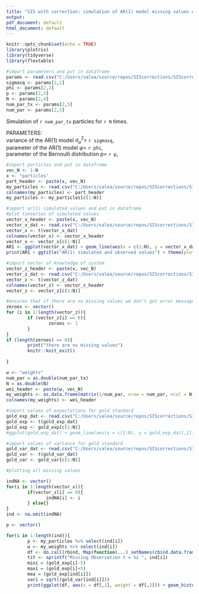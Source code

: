 ```yaml
---
title: "SIS with correction: simulation of AR(1) model missing values with comparison to gold standard"
output:
pdf_document: default
html_document: default
---
```


```r
knitr::opts_chunk$set(echo = TRUE)
library(plotrix)
library(tidyverse)
library(flextable)
```


```r
#import parameters and put in dataframe
params <- read.csv("C:/Users/valea/source/repos/SIScorrections/SIScorrections/parameters.csv", header = FALSE)
sigmasq <- params[2,1]
phi <- params[2,2]
p <- params[2,3]
N <- params[2,4]
num_par_tx <- params[2,5]
num_par <- params[2,5]
```


Simulation of `r num_par_tx` particles for `r N` times.

PARAMETERS:  
variance of the AR(1) model $\sigma^2_\mu =$ `r sigmasq`,  
parameter of the AR(1) model $\varphi =$ `r phi`,  
parameter of the Bernoulli distribution $p =$ `r p`,




```r
#import particles and put in dataframe
vec_N <- 1:N
x <- "particles"
part_header <- paste(x, vec_N)
my_particles <- read.csv("C:/Users/valea/source/repos/SIScorrections/SIScorrections/resampled_000.csv", header = FALSE)
colnames(my_particles) <- part_header
my_particles <- my_particles[c(1:N)]
```


```r
#import ar(1) simulated values and put in dataframe
#plot timseries of simulated values
vector_x_header <- paste(x, vec_N)
vector_x_dat <- read.csv("C:/Users/valea/source/repos/SIScorrections/SIScorrections/vector_X_000.dat", header = FALSE)
vector_x <- t(vector_x_dat)
colnames(vector_x) <- vector_x_header
vector_x <- vector_x[c(1:N)]
AR1 <- ggplot(vector_x_dat) + geom_line(aes(x = c(1:N), y = vector_x_dat[,1]))
print(AR1 + ggtitle("AR(1) simulated and observed values") + theme(plot.title = element_text(hjust = 0.5)) + labs(y="AR(1)", x = "discrete time points"))
```


```r
#import vector of knowledge of system
vector_z_header <- paste(x, vec_N)
vector_z_dat <- read.csv("C:/Users/valea/source/repos/SIScorrections/SIScorrections/vector_Z_000.dat", header = FALSE)
vector_z <- t(vector_z_dat)
colnames(vector_z) <- vector_z_header
vector_z <- vector_z[c(1:N)]

#ensures that if there are no missing values we don't get error messages
zeroes <- vector()
for (i in 1:length(vector_z)){
        if (vector_z[i] == 0){
                zeroes <- 1
        }
}
if (length(zeroes) == 0){
        print("there are no missing values")
        knitr::knit_exit()
        
}
```


```r
w <- "weights"
num_par = as.double(num_par_tx)
N = as.double(N)
wei_header <- paste(w, vec_N)
my_weights <- as.data.frame(matrix(1/num_par, nrow = num_par, ncol = N))
colnames(my_weights) <- wei_header
```


```r
#import values of expectations for gold standard
gold_exp_dat <- read.csv("C:/Users/valea/source/repos/SIScorrections/SIScorrections/AR1_interp_exp_000.csv", header = FALSE)
gold_exp <- t(gold_exp_dat)
gold_exp <- gold_exp[c(1:N)]
#ggplot(gold_exp_dat) + geom_line(aes(x = c(1:N), y = gold_exp_dat[,1]))
```


```r
#import values of variance for gold standard
gold_var_dat <- read.csv("C:/Users/valea/source/repos/SIScorrections/SIScorrections/AR1_interp_var_000.csv", header = FALSE)
gold_var <- t(gold_var_dat)
gold_var <- gold_var[c(1:N)]
```


```r
#plotting all missing values

indNA <- vector()
for(i in 1:length(vector_x)){
        if(vector_z[i] == 0){
               indNA[i] <- i
        } else{}
}
ind <- na.omit(indNA)

p <- vector()

for(i in 1:length(ind)){
        p <- my_particles %>% select(ind[i])
        w <- my_weights %>% select(ind[i])
        df <- do.call(rbind, Map(function(...) setNames(cbind.data.frame(...), c("p", "w")), p, w))
        tit <- sprintf("Missing Observation t = %i ", ind[i])
        mini = (gold_exp[i]-5)
        maxi = (gold_exp[i]+5)
        mea = (gold_exp[ind[i]])
        vari = sqrt((gold_var[ind[i]]))
        print(ggplot(df, aes(x = df[,1], weight = df[,2])) + geom_histogram(aes(y = ..density..), breaks = seq(-4, 4, by = 0.3), colour = "black", fill = "white") + geom_density(aes(colour = "Density plot of data")) + stat_function(fun = dnorm, args = list(mean = mea, sd = vari), aes(colour = "Gold Standard")) + geom_vline(xintercept = vector_x[i], linetype = "dotted", size = 1.5, colour = "green") +  ggtitle(tit) + theme(plot.title = element_text(hjust = 0.5)) + labs(x = "") + scale_colour_manual("Legend", values = c("red", "blue", "green")) + xlim(mini, maxi))}
```


